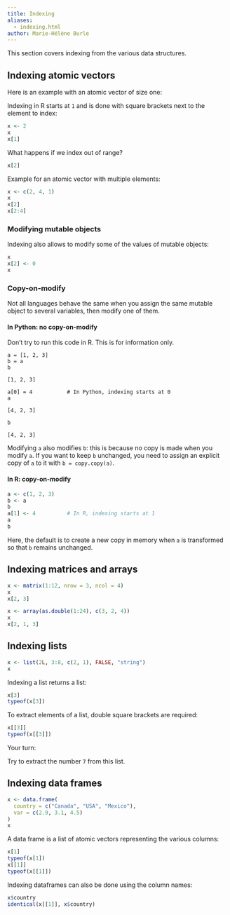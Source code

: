 ```yaml
---
title: Indexing
aliases:
  - indexing.html
author: Marie-Hélène Burle
---
```


:::{.def}

This section covers indexing from the various data structures.

:::

## Indexing atomic vectors

:::{.example}

Here is an example with an atomic vector of size one:

:::

Indexing in R starts at `1` and is done with square brackets next to the element to index:

```r
x <- 2
x
x[1]
```

What happens if we index out of range?

```r
x[2]
```

:::{.example}

Example for an atomic vector with multiple elements:

:::

```r
x <- c(2, 4, 1)
x
x[2]
x[2:4]
```

### Modifying mutable objects

Indexing also allows to modify some of the values of mutable objects:

```r
x
x[2] <- 0
x
```

### Copy-on-modify

Not all languages behave the same when you assign the same mutable object to several variables, then modify one of them.

#### In Python: no copy-on-modify

:::{.note}

Don't try to run this code in R. This is for information only.

:::

```.python
a = [1, 2, 3]
b = a
b
```

```
[1, 2, 3]
```

```.python
a[0] = 4           # In Python, indexing starts at 0
a
```

```
[4, 2, 3]
```

```.python
b
```

```
[4, 2, 3]
```

Modifying `a` also modifies `b`: this is because no copy is made when you modify `a`. If you want to keep `b` unchanged, you need to assign an explicit copy of `a` to it with `b = copy.copy(a)`.

#### In R: copy-on-modify

```r
a <- c(1, 2, 3)
b <- a
b
a[1] <- 4          # In R, indexing starts at 1
a
b
```

Here, the default is to create a new copy in memory when `a` is transformed so that `b` remains unchanged.

## Indexing matrices and arrays

```r
x <- matrix(1:12, nrow = 3, ncol = 4)
x
x[2, 3]

x <- array(as.double(1:24), c(3, 2, 4))
x
x[2, 1, 3]
```

## Indexing lists

```r
x <- list(2L, 3:8, c(2, 1), FALSE, "string")
x
```

Indexing a list returns a list:

```r
x[3]
typeof(x[3])
```

To extract elements of a list, double square brackets are required:

```r
x[[3]]
typeof(x[[3]])
```

:::{.exo}

:::{.yourturn}

Your turn:

:::

Try to extract the number `7` from this list.

:::

<!-- ```{r} -->
<!-- x[[2]][5] -->
<!-- ``` -->

## Indexing data frames

```r
x <- data.frame(
  country = c("Canada", "USA", "Mexico"),
  var = c(2.9, 3.1, 4.5)
)
x
```

A data frame is a list of atomic vectors representing the various columns:

```r
x[1]
typeof(x[1])
x[[1]]
typeof(x[[1]])
```

Indexing dataframes can also be done using the column names:

```r
x$country
identical(x[[1]], x$country)
```
